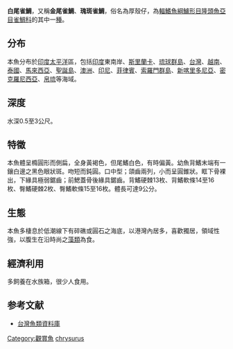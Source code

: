 {{Speciesbox
| image = OjiroSD.jpg
| genus = Pomacentrus
| species = chrysurus
| authority = ([[Georges_Cuvier|Cuvier]], 1830)
| synonyms = *''Pomacentrus rhodonotus'' <small>[[Pieter_Bleeker|Bleeker]], 1853</small>
*''Pomacentrus hogoleuensis'' <small>[[Honoré_Jacquinot|Hombron]] & [[Jacques_Bernard_Hombron|Jacquinot]], 1853</small>
*''Glyphidodon luteocaudatus'' <small>[[William_Saville-Kent|Saville-Kent]], 1893</small>
*''Pomacentrus luteocaudatus'' <small>(Saville-Kent, 1893)</small>
*''Pomacentrus flavicauda'' <small>[[Gilbert_Percy_Whitley|Whitley]], 1928</small>
}}

'''白尾雀鯛'''，又稱'''金尾雀鯛'''、'''瑰斑雀鯛'''，俗名為厚殼仔，為[[輻鰭魚綱|輻鰭魚綱]][[鱸形目|鱸形目]][[隆頭魚亞目|隆頭魚亞目]][[雀鯛科|雀鯛科]]的其中一[[種|種]]。

==分布==
本魚分布於[[印度|印度]][[太平洋|太平洋]]區，包括[[印度|印度]]東南岸、[[斯里蘭卡|斯里蘭卡]]、[[琉球群島|琉球群島]]、[[台灣|台灣]]、[[越南|越南]]、[[泰國|泰國]]、[[馬來西亞|馬來西亞]]、[[聖誕島|聖誕島]]、[[澳洲|澳洲]]、[[印尼|印尼]]、[[菲律賓|菲律賓]]、[[索羅門群島|索羅門群島]]、[[新喀里多尼亞|新喀里多尼亞]]、[[密克羅尼西亞|密克羅尼西亞]]、[[帛琉|帛琉]]等海域。

==深度==
水深0.5至3公尺。

==特徵==
本魚體呈橢圓形而側扁，全身黃褐色，但尾鰭白色，有時偏黃。幼魚背鰭末端有一鑲白邊之黑色眼狀斑。吻短而鈍圓。口中型；頜齒兩列，小而呈圓錐狀。眶下骨裸出，下緣具極弱鋸齒；前鰓蓋骨後緣具鋸齒。背鰭硬棘13枚、背鰭軟條14至16枚、臀鰭硬棘2枚、臀鰭軟條15至16枚。體長可達9公分。

==生態==
本魚多棲息於低潮線下有碎礁或圓石之海底，以港灣內居多，喜歡獨居，領域性強，以腹生在沿時尚之[[藻類|藻類]]為食。

==經濟利用==
多飼養在水族箱，很少人食用。

==参考文献==
*[http://fishdb.sinica.edu.tw/ 台灣魚類資料庫] {{Wayback|url=http://fishdb.sinica.edu.tw/ |date=20080410000437 }}
{{Taxonbar|from=Q2667527}}

[[Category:觀賞魚|Category:觀賞魚]]
[[Category:雀鯛屬|chrysurus]]